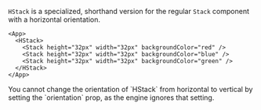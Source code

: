 `HStack` is a specialized, shorthand version for the regular `Stack` component with a horizontal orientation.

```xmlui-pg copy display name="Example: HStack"
<App>
  <HStack>
    <Stack height="32px" width="32px" backgroundColor="red" />
    <Stack height="32px" width="32px" backgroundColor="blue" />
    <Stack height="32px" width="32px" backgroundColor="green" />
  </HStack>
</App>
```

<Callout type="info" emoji="📔">
You cannot change the orientation of `HStack` from horizontal to vertical by setting the `orientation` prop, as the engine ignores that setting.
</Callout>

